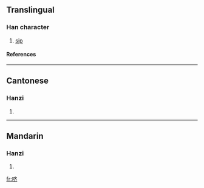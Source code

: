 {{see|嚌}}

==Translingual==
===Han character===
{{Han char|rn=30|rad=口|as=06|sn=9|four=|canj=口卜大中 (RYKL)}}
# [[sip]]
====References====
{{Han ref|kx=0189.271|hdz=10621.011|uh=54DC|ud=21724}}
----
==Cantonese==
===Hanzi===
{{yue-hanzi|jyut=|y=chai6}}
# {{defn|Cantonese}}
----
==Mandarin==
===Hanzi===
{{cmn-hanzi|tra=嚌|pin=[[jì]] (ji4)|wg=chi<sup>4</sup>}}
# {{defn|Mandarin}}

[[fr:哜]]